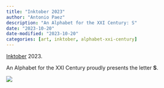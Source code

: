 ```yaml
---
title: "Inktober 2023"
author: "Antonio Paez"
description: "An Alphabet for the XXI Century: S"
date: "2023-10-20"
date-modified: "2023-10-20"
categories: [art, inktober, alphabet-xxi-century] 
---
```


[Inktober](https://inktober.com/) 2023.  
  
An Alphabet for the XXI Century proudly presents the letter **S**.  

![](AXXI-S.png)

